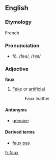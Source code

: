 ==English==
===Etymology===
French

===Pronunciation===
*fō, /fəʊ/, /<tt>f@U</tt>/

===Adjective===
'''faux'''

#[[Fake]] or [[artificial]]
#:Faux leather

====Antonyms====
*[[genuine]]

====Derived terms====
*[[faux pas]]

[[fr:faux]]